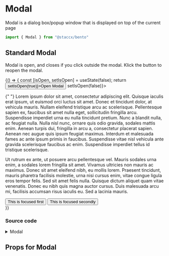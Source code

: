 
<Meta title="Components|Modal" component={Modal}/>

# Modal
Modal is a dialog box/popup window that is displayed on top of the current page

```javascript
import { Modal } from "@staccx/bento"
```


## Standard Modal
Modal is open, and closes if you click outside the modal. Klick the button to reopen the modal.



  <Story name="standard">
   {() => {
    const [isOpen, setIsOpen] = useState(false);
    return <div>
    <Button onClick={() => setIsOpen(true)}>Open Modal</Button>
    <Modal isOpen={isOpen} onClose={() => setIsOpen(false)}>
                   <p>
                   {" "}
                   Lorem ipsum dolor sit amet, consectetur adipiscing elit. Quisque
                   iaculis erat ipsum, ut euismod orci luctus sit amet. Donec et
                   tincidunt dolor, at vehicula mauris. Nullam eleifend tristique arcu
                   ac scelerisque. Pellentesque sapien ex, faucibus sit amet nulla
                   eget, sollicitudin fringilla arcu. Suspendisse imperdiet urna eu
                   nulla tincidunt pretium. Nunc a blandit nulla, ac feugiat nulla.
                   Nulla nisl nunc, ornare quis odio gravida, sodales mattis enim.
                   Aenean turpis dui, fringilla in arcu a, consectetur placerat sapien.
                   Aenean nec augue quis ipsum feugiat maximus. Interdum et malesuada
                   fames ac ante ipsum primis in faucibus. Suspendisse vitae nisl
                   vehicula ante gravida scelerisque faucibus ac enim. Suspendisse
                   imperdiet tellus id tristique scelerisque.
                 </p>
                 <p>
                   Ut rutrum ex ante, ut posuere arcu pellentesque vel. Mauris sodales
                   urna enim, a sodales lorem fringilla sit amet. Vivamus ultricies non
                   mauris ac maximus. Donec sit amet eleifend nibh, eu mollis lorem.
                   Praesent tincidunt, mauris pharetra facilisis molestie, urna nisi
                   cursus enim, vitae congue ligula eros tempor felis. Sed sit amet
                   felis nulla. Quisque dictum aliquet quam vitae venenatis. Donec eu
                   nibh quis magna auctor cursus. Duis malesuada arcu mi, facilisis
                   accumsan risus iaculis eu. Sed a lacinia mauris.
                 </p>
                 <button>This is focused first</button>
                 <button>This is focused secondly</button>
       </Modal>
    </div>
   }}
  </Story>

### Source code
<details><summary>Modal</summary>
<p>

```bash
import React, { Component } from "react"
import PropTypes from "prop-types"
import styled from "styled-components"
import IconClose from "../Icons/Close/Close"
import { FadeIn } from "../../animations"
import {
  spacing,
  color,
  wrapper,
  applyVariants,
  borderRadius,
  commonPropTypes,
  hideVisually
} from "../../theming"
import ThemeComponent from "../Theme/ThemeComponent"
import themeProps from "./Modal.themeProps"
import { componentCreateFactory } from "../../theming/utils/createVariantsFunctionFactory"

class Modal extends Component {
  constructor(props) {
    super(props)
    this.handleChange = this.handleChange.bind(this)
    this.escFunction = this.escFunction.bind(this)
    this.state = {
      isOpen: this.props.isOpen
    }
  }

  componentWillReceiveProps(nextProps) {
    if (nextProps.isOpen !== this.state.isOpen) {
      this.setState({ isOpen: nextProps.isOpen })
    }
  }

  escFunction(event) {
    if (event.keyCode === 27) {
      if (this.props.onClose) {
        this.props.onClose(event)
      }
      this.setState({
        isOpen: false
      })
    }
  }

  handleChange(event) {
    if (this.props.onClose) {
      this.props.onClose(event)
    }
    // TODO: Make controllable/uncontrollable toggle.
    this.setState({
      isOpen: !this.state.isOpen
    })
  }

  fixOverflow(event) {
    if (this.state.isOpen) {
      document.documentElement.style.overflow = "hidden"
    } else {
      document.documentElement.style.overflow = ""
    }
  }

  componentDidMount() {
    document.addEventListener("keydown", this.escFunction, false)
  }

  componentWillUnmount() {
    document.removeEventListener("keydown", this.escFunction, false)
  }

  render() {
    const { children, className, variant, ...otherProps } = this.props
    const { isOpen } = this.state
    this.fixOverflow()
    if (isOpen) {
      return (
        <>
          <ModalItem
            className={className}
            {...otherProps}
            role="dialog"
            tabIndex="0"
            open="open"
            aria-labelledby="modal"
            variant={variant}
          >
            <ModalContent
              role="document"
              tabIndex="0"
              id="modal"
              variant={variant}
            >
              <Close
                type="button"
                id="modal-close"
                aria-label="Close (Press escape to close)"
                onClick={this.handleChange}
              >
                <span>Close</span>
                <Icon />
              </Close>
              {children}
            </ModalContent>
          </ModalItem>
          <ModalBackdrop onClick={this.handleChange} variant={variant} />
        </>
      )
    }
    return null
  }
}

const ModalItem = styled.dialog`
  border-width: 0;
  height: 100%;
  width: 100%;
  overflow: auto;
  position: fixed;
  top: 0;
  left: 0;
  z-index: 9999;
  display: grid;
  grid-template-columns: 24px 1fr 1fr 24px;
  grid-gap: 12px;
  grid-template-areas:
    ". . . ."
    ". a a ."
    ". a a ."
    ". . . .";
  background: transparent;
  padding: ${spacing.large} ${spacing.small} ${spacing.small} ${spacing.small};
  &:focus {
    outline: none;
  }
  ${applyVariants(themeProps.dialog)};
`

const ModalContent = styled.div`
  background: white;
  border-radius: ${borderRadius};
  grid-area: a;
  align-self: center;
  justify-self: center;
  padding: ${spacing.large} ${spacing.medium} ${spacing.medium}
    ${spacing.medium};
  max-width: ${wrapper.medium};
  min-width: 296px;
  width: 100%;
  overflow-y: auto;
  position: relative;
  &:focus {
    outline: none;
  }
  ${applyVariants(themeProps.content)};
`

const Close = styled.button`
  position: absolute;
  top: 0;
  right: 0;
  z-index: 9999;
  background: transparent;
  border-width: 0;
  fill: ${color.primary};
  padding: ${spacing.small};
  cursor: pointer;
  &:focus,
  &:hover {
    outline: none;
    fill: ${color.primary};
  }
  span {
    ${hideVisually};
  }
  ${applyVariants(themeProps.close)};
`

const ModalBackdrop = styled.div`
  position: fixed;
  top: 0;
  left: 0;
  width: 100%;
  height: 100%;
  z-index: 999;
  background: rgba(0, 0, 0, 0.8);
  opacity: 0;
  animation: 0.2s ${FadeIn} ease-out forwards 1;
  ${applyVariants(themeProps.backdrop)};
`

const IconComponent = ({ ...props }) => (
  <ThemeComponent
    tagName={themeProps.closeIcon}
    fallback={IconClose}
    {...props}
  />
)

const Icon = styled(IconComponent)``

Modal.defaultProps = {
  isOpen: false,
  className: ""
}

Modal.propTypes = {
  children: commonPropTypes.children.isRequired,
  className: PropTypes.string,
  /**
   * When isOpen is true, the modal is displayed
   */
  isOpen: PropTypes.bool,
  onClose: PropTypes.func
}
Modal.themeProps = themeProps
Modal.createVariants = componentCreateFactory(Modal)

export default Modal

```

</p>
</details>

## Props for Modal
<Props of={Modal} />




